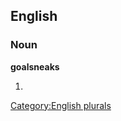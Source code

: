 ==English==

===Noun===
'''goalsneaks'''

# {{plural of|[[goalsneak]]}}

[[Category:English plurals]]